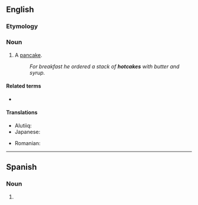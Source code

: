 ==English==

===Etymology===
{{compound|en|hot|cake}}

===Noun===
{{en-noun}}

# A [[pancake]].
#: ''For breakfast he ordered a stack of '''hotcakes''' with butter and syrup.''

====Related terms====
* {{l|en|sell like hotcakes}}

====Translations====
{{trans-top|pancake}}
* Alutiiq: {{t|ems|haatkiik}}
* Japanese: {{t+|ja|ホットケーキ|tr=hottokēki|sc=Jpan}}
{{trans-mid}}
* Romanian: {{t+|ro|clătită|f}}
{{trans-bottom}}

----

==Spanish==

===Noun===
{{es-noun|m}}

# {{l|en|hotcake}}